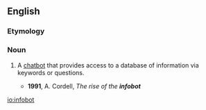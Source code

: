 ==English==

===Etymology===
{{compound|info|bot|lang=en}}

===Noun===
{{en-noun}}

# {{label|en|Internet}} A [[chatbot]] that provides access to a database of information via keywords or questions.
#* '''1991''', A. Cordell, ''The rise of the '''infobot'''''

[[io:infobot]]
